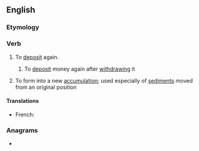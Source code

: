 ==English==

===Etymology===
{{prefix|en|re|deposit}}

===Verb===
{{en-verb}}

# {{lb|en|transitive}} To [[deposit]] again.
## {{lb|en|transitive}} To [[deposit]] money again after [[withdraw]]ing it
# {{lb|en|intransitive|geology|chemistry}} To form into a new [[accumulation]]; used especially of [[sediment]]s moved from an original position

====Translations====
{{trans-top|all senses}}
* French: {{t+|fr|redéposer}}
{{trans-mid}}
{{trans-bottom}}

===Anagrams===
* {{anagrams|en|peridotes|proteides|reposited|reptoside}}